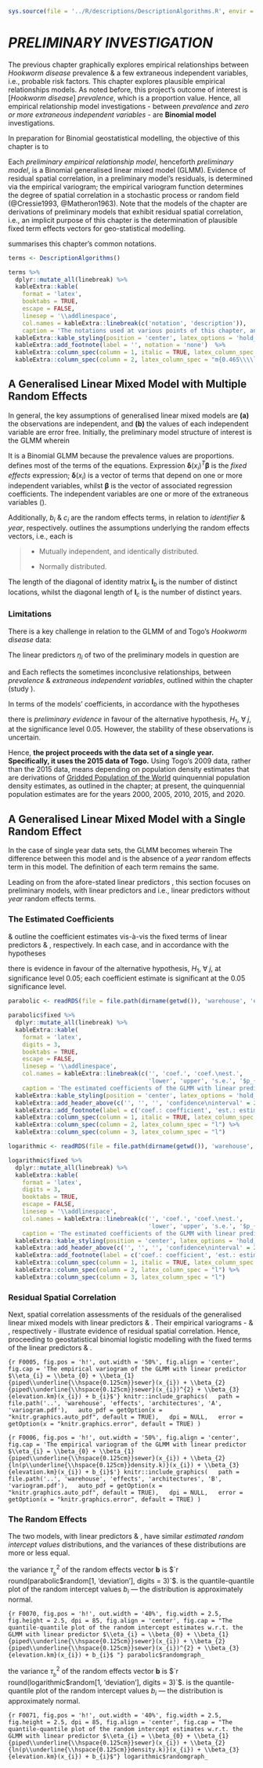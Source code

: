 

```r
sys.source(file = '../R/descriptions/DescriptionAlgorithms.R', envir = knitr::knit_global())
```


# *PRELIMINARY INVESTIGATION* \label{chapter:preliminary}

The previous chapter graphically explores empirical relationships between *Hookworm disease* prevalence & a few extraneous independent variables, i.e., probable risk factors.  This chapter explores plausible empirical relationships models.  As noted before, this project's outcome of interest is [*Hookworm disease*] *prevalence*, which is a proportion value.  Hence, all empirical relationship model investigations - between *prevalence* and *zero or more extraneous independent variables* - are **Binomial model** investigations.

\vspace{10pt}

In preparation for Binomial geostatistical modelling, the objective of this chapter is to

\vspace{10pt}

\begin{minipage}[c]{0.9\textwidth}
\textit{investigate evidence of residual spatial correlation in the residuals of preliminary empirical relationship models between \textbf{prevalence} and \textbf{zero or more extraneous independent variables}.}
\end{minipage}

\vspace{10pt}

\noindent Each *preliminary empirical relationship model*, henceforth *preliminary model*, is a Binomial generalised linear mixed model (GLMM).  Evidence of residual spatial correlation, in a preliminary model's residuals, is determined via the empirical variogram; the empirical variogram function determines the degree of spatial correlation in a stochastic process or random field (@Cressie1993, @Matheron1963).  Note that the models of the \hyperref[chapter:geo]{geostatistical binomial logistic models} chapter are derivations of preliminary models that exhibit residual spatial correlation, i.e., an implicit purpose of this chapter is the determination of plausible fixed term effects vectors for geo-statistical modelling.

\vspace{10pt}

\cref{tab:T0004} summarises this chapter's common notations.

```r

terms <- DescriptionAlgorithms()

terms %>%
  dplyr::mutate_all(linebreak) %>%
  kableExtra::kable(
    format = 'latex',
    booktabs = TRUE,
    escape = FALSE,
    linesep = '\\addlinespace',
    col.names = kableExtra::linebreak(c('notation', 'description')),
    caption = 'The notations used at various points of this chapter, and subsequent chapters.') %>%
  kableExtra::kable_styling(position = 'center', latex_options = 'hold_position', font_size = 7, full_width = FALSE) %>%
  kableExtra::add_footnote(label = '', notation = 'none')  %>%
  kableExtra::column_spec(column = 1, italic = TRUE, latex_column_spec = "l") %>%
  kableExtra::column_spec(column = 2, latex_column_spec = "m{0.465\\\\linewidth}l", latex_valign = 'm')

```

\vspace{25pt}

## A Generalised Linear Mixed Model with Multiple Random Effects

In general, the key assumptions of generalised linear mixed models are **(a)** the observations are independent, and **(b)** the values of each independent variable are error free.  Initially, the preliminary model structure of interest is the GLMM
\begin{align}
Y_{i} & \sim Binomial(e_{i}, p_{i}) (\#eq:0001) \\
\eta_{i} & = ln \left( \frac{p_{i}}{1 - p_{i}} \right) \nonumber \\
& = \mathbf{\delta}(x_{i})^{T} \mathbf{\beta} + b_{i} + c_{i} \nonumber
\end{align}
wherein
\begin{align}
\mathbf{b} & \sim \mathcal{N}(0, \tau^{2}_{b}\mathbf{I}_{b}) (\#eq:0002) \\
\mathbf{c} & \sim \mathcal{N}(0, \tau^{2}_{c}\mathbf{I}_{c}) \nonumber
\end{align}

\noindent It is a Binomial GLMM because the prevalence values are proportions.  \cref{tab:T0004} defines most of the terms of the equations.  Expression $\mathbf{\delta}(x_{i})^{T} \mathbf{\beta}$ is the *fixed effects* expression; $\mathbf{\delta}(x_{i})$ is a vector of terms that depend on one or more independent variables, whilst $\mathbf{\beta}$ is the vector of associated regression coefficients.  The independent variables are one or more of the extraneous variables (\cref{tab:T0003}).

\vspace{10pt}

Additionally, $b_{i}$ & $c_{i}$ are the random effects terms, in relation to *identifier* & *year*, respectively.  \cref{eq:0002} outlines the assumptions underlying the random effects vectors, i.e., each is

> * Mutually independent, and identically distributed.
>
> * Normally distributed.

The length of the diagonal of identity matrix $\mathbf{I}_{b}$ is the number of distinct locations, whilst the diagonal length of $\mathbf{I}_{c}$ is the number of distinct years.

### Limitations

There is a key challenge in relation to the GLMM of \cref{eq:0001} and Togo's *Hookworm disease* data:

\vspace{10pt}

\begin{minipage}[c]{0.9\textwidth}
\textit{The residual spatial correlation tests of each preliminary model is inconclusive.  In each case the design, i.e., fixed-effect, matrix is rank deficient due to insufficient data.}
\end{minipage}

\vspace{10pt}

\noindent The linear predictors $\eta_{i}$ of two of the preliminary models in question are

\vspace{-0.80cm}

\begin{align}
\eta_{i} & = \beta_{0} + \beta_{1}{piped\underline{\hspace{0.125cm}}sewer}(x_{i}) + \beta_{2}{piped\underline{\hspace{0.125cm}}sewer}(x_{i})^{2} (\#eq:0029) \\
         & \quad  + \beta_{3}{elevation.km}(x_{i}) + b_{i} + c_{i} \nonumber
\end{align}
and
\begin{align}
\eta_{i} & = \beta_{0} + \beta_{1}{piped\underline{\hspace{0.125cm}}sewer}(x_{i}) + \beta_{2}{ln(p\underline{\hspace{0.125cm}}density.k)}(x_{i}) (\#eq:0030) \\
& \quad  + \beta_{3}{elevation.km}(x_{i}) + b_{i} + c_{i} \nonumber
\end{align}
Each reflects the sometimes inconclusive relationships, between *prevalence* & *extraneous independent variables*, outlined within the \hyperref[chapter:exploration]{exploratory analysis} chapter (study \cref{fig:F0003,fig:F0013,fig:F0007}).

In terms of the models' coefficients, in accordance with the hypotheses
\begin{minipage}[c]{0.9\textwidth}
$$H_{0}: \beta_{j} = 0$$
$$H_{1}: \beta_{j} \neq 0$$
\end{minipage}
\vspace{10pt}
\noindent there is *preliminary evidence* in favour of the alternative hypothesis, $H_{1}$, $\forall \; j$, at the significance level $0.05$.  However, the stability of these observations is uncertain.

\vspace{10pt}

Hence, **the project proceeds with the data set of a single year.  Specifically, it uses the $2015$ data of Togo.**  Using Togo's $2009$ data, rather than the $2015$ data, means depending on population density estimates that are derivations of [Gridded Population of the World](https://sedac.ciesin.columbia.edu/data/collection/gpw-v4) quinquennial population density estimates, as outlined in the \hyperref[section:data-density]{data} chapter; at present, the quinquennial population estimates are for the years $2000$, $2005$, $2010$, $2015$, and $2020$.

\clearpage

## A Generalised Linear Mixed Model with a Single Random Effect

In the case of single year data sets, the GLMM becomes
\begin{align}
Y_{i} & \sim Binomial(e_{i}, p_{i}) (\#eq:0006) \\
\eta_{i} & = ln \left( \frac{p_{i}}{1 - p_{i}} \right) \nonumber \\
& = \mathbf{\delta}(x_{i})^{T} \mathbf{\beta} + b_{i} \nonumber
\end{align}
wherein
\begin{equation}
\mathbf{b} \sim \mathcal{N}(0, \tau^{2}_{b}\mathbf{I}_{b}) (\#eq:0007)
\end{equation}
The difference between this model and  \cref{eq:0001} is the absence of a *year* random effects term in this model.  The definition of each term remains the same.

\vspace{10pt}

Leading on from the afore-stated linear predictors \cref{eq:0029,eq:0030}, this section focuses on preliminary models, with linear predictors
\begin{align}
\eta_{i} & = \beta_{0} + \beta_{1}{piped\underline{\hspace{0.125cm}}sewer}(x_{i}) + \beta_{2}{piped\underline{\hspace{0.125cm}}sewer}(x_{i})^{2} (\#eq:0031) \\
& \quad  + \beta_{3}{elevation.km}(x_{i}) + b_{i} \nonumber
\end{align}
and
\begin{align}
\eta_{i} & = \beta_{0} + \beta_{1}{piped\underline{\hspace{0.125cm}}sewer}(x_{i}) + \beta_{2}{ln(p\underline{\hspace{0.125cm}}density.k)}(x_{i}) (\#eq:0032) \\
& \quad  + \beta_{3}{elevation.km}(x_{i}) + b_{i} \nonumber
\end{align}
i.e., linear predictors \cref{eq:0029,eq:0030} without *year* random effects terms.

\clearpage

### The Estimated Coefficients \label{section:preliminary-coefficients}

\cref{tab:T0008} & \cref{tab:T0009} outline the coefficient estimates vis-&agrave;-vis the fixed terms of linear predictors \cref{eq:0031} & \cref{eq:0032}, respectively.  In each case, and in accordance with the hypotheses
\begin{minipage}[c]{0.9\textwidth}
$$H_{0}: \beta_{j} = 0$$
$$H_{1}: \beta_{j} \neq 0$$
\end{minipage}
\vspace{10pt}
\noindent there is evidence in favour of the alternative hypothesis, $H_{1}$, $\forall \; j$, at significance level $0.05$; each coefficient estimate is significant at the $0.05$ significance level.

\vspace{10pt}

```r
parabolic <- readRDS(file = file.path(dirname(getwd()), 'warehouse', 'effects', 'architectures', 'A', 'estimations.rds'))

parabolic$fixed %>%
  dplyr::mutate_all(linebreak) %>%
  kableExtra::kable(
    format = 'latex',
    digits = 3,
    booktabs = TRUE,
    escape = FALSE,
    linesep = '\\addlinespace',
    col.names = kableExtra::linebreak(c('', 'coef.', 'coef.\nest.',
                                        'lower', 'upper', 's.e.', '$p_{value}$')),
    caption = 'The estimated coefficients of the GLMM with linear predictor  $\\eta_{i} = \\beta_{0} + \\beta_{1}{piped\\underline{\\hspace{0.125cm}}sewer}(x_{i}) + \\beta_{2}{piped\\underline{\\hspace{0.125cm}}sewer}(x_{i})^{2} + \\beta_{3}{elevation.km}(x_{i}) + b_{i}$') %>%
  kableExtra::kable_styling(position = 'center', latex_options = 'hold_position', font_size = 7, full_width = FALSE) %>%
  kableExtra::add_header_above(c('', '', '', 'confidence\ninterval' = 2, '', '')) %>%
  kableExtra::add_footnote(label = c('coef.: coefficient', 'est.: estimate', 's.e.: standard error'), notation = 'none')  %>%
  kableExtra::column_spec(column = 1, italic = TRUE, latex_column_spec = "l") %>%
  kableExtra::column_spec(column = 2, latex_column_spec = "l") %>%
  kableExtra::column_spec(column = 3, latex_column_spec = "l")
```

\vspace{10pt}

```r
logarithmic <- readRDS(file = file.path(dirname(getwd()), 'warehouse', 'effects', 'architectures', 'B', 'estimations.rds'))

logarithmic$fixed %>%
  dplyr::mutate_all(linebreak) %>%
  kableExtra::kable(
    format = 'latex',
    digits = 3,
    booktabs = TRUE,
    escape = FALSE,
    linesep = '\\addlinespace',
    col.names = kableExtra::linebreak(c('', 'coef.', 'coef.\nest.',
                                        'lower', 'upper', 's.e.', '$p_{value}$')),
    caption = 'The estimated coefficients of the GLMM with linear predictor $\\eta_{i} = \\beta_{0} + \\beta_{1}{piped\\underline{\\hspace{0.125cm}}sewer}(x_{i}) + \\beta_{2}{ln(p\\underline{\\hspace{0.125cm}}density.k)}(x_{i}) + \\beta_{3}{elevation.km}(x_{i}) + b_{i}$') %>%
  kableExtra::kable_styling(position = 'center', latex_options = 'hold_position', font_size = 7, full_width = FALSE) %>%
  kableExtra::add_header_above(c('', '', '', 'confidence\ninterval' = 2, '', '')) %>%
  kableExtra::add_footnote(label = c('coef.: coefficient', 'est.: estimate', 's.e.: standard error'), notation = 'none')  %>%
  kableExtra::column_spec(column = 1, italic = TRUE, latex_column_spec = "l") %>%
  kableExtra::column_spec(column = 2, latex_column_spec = "l") %>%
  kableExtra::column_spec(column = 3, latex_column_spec = "l")
```


\clearpage

### Residual Spatial Correlation

Next, spatial correlation assessments of the residuals of the generalised linear mixed models with linear predictors \cref{eq:0031} & \cref{eq:0032}. Their empirical variograms - \cref{fig:F0005} & \cref{fig:F0006}, respectively - illustrate evidence of residual spatial correlation.  Hence, proceeding to geostatistical binomial logistic modelling with the fixed terms of the linear predictors \cref{eq:0031} & \cref{eq:0032}.

\vspace{10pt}

```{r F0005, fig.pos = 'h!', out.width = '50%', fig.align = 'center', fig.cap = 'The empirical variogram of the GLMM with linear predictor $\\eta_{i} = \\beta_{0} + \\beta_{1}{piped\\underline{\\hspace{0.125cm}}sewer}(x_{i}) + \\beta_{2}{piped\\underline{\\hspace{0.125cm}}sewer}(x_{i})^{2} + \\beta_{3}{elevation.km}(x_{i}) + b_{i}$'}
knitr::include_graphics(
  path = file.path('..', 'warehouse', 'effects', 'architectures', 'A', 'variogram.pdf'),
  auto_pdf = getOption(x = "knitr.graphics.auto_pdf", default = TRUE),
  dpi = NULL,
  error = getOption(x = "knitr.graphics.error", default = TRUE)
)
```

\vspace{10pt}

```{r F0006, fig.pos = 'h!', out.width = '50%', fig.align = 'center', fig.cap = 'The empirical variogram of the GLMM with linear predictor $\\eta_{i} = \\beta_{0} + \\beta_{1}{piped\\underline{\\hspace{0.125cm}}sewer}(x_{i}) + \\beta_{2}{ln(p\\underline{\\hspace{0.125cm}}density.k)}(x_{i}) + \\beta_{3}{elevation.km}(x_{i}) + b_{i}$'}
knitr::include_graphics(
  path = file.path('..', 'warehouse', 'effects', 'architectures', 'B', 'variogram.pdf'),
  auto_pdf = getOption(x = "knitr.graphics.auto_pdf", default = TRUE),
  dpi = NULL,
  error = getOption(x = "knitr.graphics.error", default = TRUE)
)
```

\clearpage

### The Random Effects

The two models, with linear predictors \cref{eq:0031} & \cref{eq:0032}, have similar *estimated random intercept values* distributions, and the variances of these distributions are more or less equal.

\vspace{10pt}

\noindent \textbf{In the case of}
\begin{align}
\eta_{i} & = \beta_{0} + \beta_{1}{piped\underline{\hspace{0.125cm}}sewer}(x_{i}) + \beta_{2}{piped\underline{\hspace{0.125cm}}sewer}(x_{i})^{2} \qquad \qquad (\ref{eq:0031}) \nonumber \\
& \quad  + \beta_{3}{elevation.km}(x_{i}) + b_{i} \nonumber
\end{align}
the variance $\tau_{_{b}}^{2}$ of the random effects vector $\mathbf{b}$ is $`r round(parabolic$random[1, 'deviation'], digits = 3)`$.  \cref{fig:F0070} is the quantile-quantile plot of the random intercept values $b_{i}$ --- the distribution is approximately normal.

```{r F0070, fig.pos = 'h!', out.width = '40%', fig.width = 2.5, fig.height = 2.5, dpi = 85, fig.align = 'center', fig.cap = "The quantile-quantile plot of the random intercept estimates w.r.t. the GLMM with linear predictor $\\eta_{i} = \\beta_{0} + \\beta_{1}{piped\\underline{\\hspace{0.125cm}}sewer}(x_{i}) + \\beta_{2}{piped\\underline{\\hspace{0.125cm}}sewer}(x_{i})^{2} + \\beta_{3}{elevation.km}(x_{i}) + b_{i}$ "}
parabolic$randomgraph_
```

\vspace{20pt}

\noindent \textbf{In the case of}
\begin{align}
\eta_{i} & = \beta_{0} + \beta_{1}{piped\underline{\hspace{0.125cm}}sewer}(x_{i}) + \beta_{2}{ln(p\underline{\hspace{0.125cm}}density.k)}(x_{i}) \qquad \qquad (\ref{eq:0032}) \nonumber \\
& \quad  + \beta_{3}{elevation.km}(x_{i}) + b_{i} \nonumber
\end{align}
the variance $\tau_{_{b}}^{2}$ of the random effects vector $\mathbf{b}$ is $`r round(logarithmic$random[1, 'deviation'], digits = 3)`$.  \cref{fig:F0070} is the quantile-quantile plot of the random intercept values $b_{i}$ --- the distribution is approximately normal.

```{r F0071, fig.pos = 'h!', out.width = '40%', fig.width = 2.5, fig.height = 2.5, dpi = 85, fig.align = 'center', fig.cap = "The quantile-quantile plot of the random intercept estimates w.r.t. the GLMM with linear predictor $\\eta_{i} = \\beta_{0} + \\beta_{1}{piped\\underline{\\hspace{0.125cm}}sewer}(x_{i}) + \\beta_{2}{ln(p\\underline{\\hspace{0.125cm}}density.k)}(x_{i}) + \\beta_{3}{elevation.km}(x_{i}) + b_{i}$"}
logarithmic$randomgraph_
```
